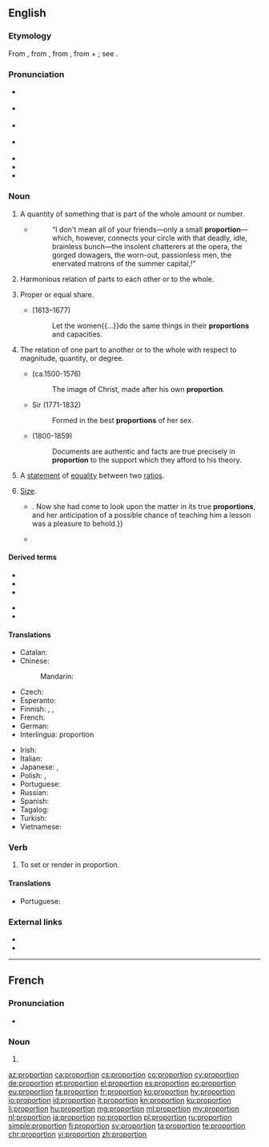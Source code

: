 {{also|Proportion}}
==English==

===Etymology===
From {{etyl|enm|en}} {{m|enm|proporcion}}, from {{etyl|fro|en}} {{m|fro|proportion}}, from {{etyl|la|en}} {{m|la|proportio||comparative relation, proportion, symmetry, analogy}}, from {{m|la|pro||for, before}} + {{m|la|portio||share, part}}; see {{m|en|portion}}.

===Pronunciation===
* {{a|GenAm}} {{IPA|/pɹəˈpɔɹʃən/|lang=en}}
* {{a|RP}} {{IPA|/pɹəˈpɔːʃən/|lang=en}}
* {{a|rhotic|horse-hoarse}} {{IPA|/pɹəˈpo(ː)ɹʃən/|lang=en}}
* {{a|nonrhotic|horse-hoarse}} {{IPA|/pɹəˈpoəʃən/|lang=en}}
* {{audio|en-us-proportion.ogg|Audio (US)|lang=en}}
* {{rhymes|ɔː(ɹ)ʃən|lang=en}}
* {{hyphenation|pro|por|tion|lang=en}}

===Noun===
{{en-noun|~}}

# {{lb|en|countable}} A quantity of something that is part of the whole amount or number.
#* {{RQ:Chmbrs YngrSt|VI}}
#*: “I don't mean all of your friends—only a small '''proportion'''—which, however, connects your circle with that deadly, idle, brainless bunch—the insolent chatterers at the opera, the gorged dowagers, the worn-out, passionless men, the enervated matrons of the summer capital,{{nb...}}!”
# {{lb|en|uncountable}} Harmonious relation of parts to each other or to the whole.
# {{lb|en|countable}} Proper or equal share.
#* {{w|Jeremy Taylor}} (1613–1677)
#*: Let the women{{...}}do the same things in their '''proportions''' and capacities.
# The relation of one part to another or to the whole with respect to magnitude, quantity, or degree.
#: {{ux|en|the '''proportion''' of the parts of a building, or of the body}}
#* {{w|Lancelot Ridley}} (ca.1500-1576)
#*: The image of Christ, made after his own '''proportion'''.
#* Sir {{w|Walter Scott}} (1771-1832)
#*: Formed in the best '''proportions''' of her sex.
#* {{w|Thomas Babington Macaulay, 1st Baron Macaulay|Thomas Macaulay}} (1800-1859)
#*: Documents are authentic and facts are true precisely in '''proportion''' to the support which they afford to his theory.
# {{lb|en|mathematics|countable}} A [[statement]] of [[equality]] between two [[ratio]]s.
# {{lb|en|countable|chiefly|in the plural}} [[size|Size]].
#* {{quote-book|year=1898|author={{w|Winston Churchill (novelist)|Winston Churchill}}
|title={{w|The Celebrity}}|chapter=8
|passage=The humor of my proposition appealed more strongly to Miss Trevor than I had looked for, and from that time forward she became her old self again;{{...}}. Now she had come to look upon the matter in its true '''proportions''', and her anticipation of a possible chance of teaching him a lesson was a pleasure to behold.}}
#* {{quote-journal|date=May 20, 2012|author=Nathan Rabin
|title=[http://www.avclub.com/articles/marge-gets-a-job,73723/ TV: Review: THE SIMPSONS (CLASSIC): “Marge Gets A Job” (season 4, episode 7; originally aired 11/05/1992)]
|work=The Onion AV Club
|passage=What other television show would feature a gorgeously designed sequence where a horrifically mutated Pierre and Marie Curie, their bodies swollen to Godzilla-like '''proportions''' from prolonged exposure to the radiation that would eventually kill them, destroy an Asian city with their bare hands like vengeance-crazed monster-Gods?}}

====Derived terms====
{{der-top}}
* {{l|en|in proportion}}
* {{l|en|proportional}}
* {{l|en|proportionally}}
{{der-mid}}
* {{l|en|proportionate}}
* {{l|en|proportioner}}
{{der-bottom}}

====Translations====
{{trans-top|quantity that is part of the whole}}
* Catalan: {{t+|ca|proporció|f}}
* Chinese:
*: Mandarin: {{t+|cmn|比例|tr=bǐlì|sc=Hani}}
* Czech: {{t+|cs|poměr}}
* Esperanto: {{t|eo|proporcio}}
* Finnish: {{t+|fi|osa}}, {{t+|fi|osuus}}, {{t+|fi|suhde}}
* French: {{t+|fr|proportion|f}}
* German: {{t+|de|Proportion|f}}
* Interlingua: proportion
{{trans-mid}}
* Irish: {{t|ga|comhréir|f}}
* Italian: {{t+|it|proporzione}}
* Japanese: {{t+|ja|割合|tr=わりあい, wariai|sc=Jpan}}, {{t+|ja|比例|tr=ひれい, hirei|sc=Jpan}}
* Polish: {{t+|pl|proporcja|f}}, {{t+|pl|odsetek|m}}
* Portuguese: {{t+|pt|proporção|f}}
* Russian: {{t+|ru|пропо́рция|f}}
* Spanish: {{t+|es|proporción|f}}
* Tagalog: {{t|tl|hagway}}
* Turkish: {{t+|tr|orantı}}
* Vietnamese: {{t|vi|tỉ lệ}}
{{trans-bottom}}

===Verb===
{{en-verb}}

# {{lb|en|arts}} To set or render in proportion.

====Translations====
{{trans-top|to set or render in proportion}}
* Portuguese: {{t+|pt|proporcionar}}
{{trans-mid}}
{{trans-bottom}}

===External links===
* {{R:Webster 1913}}
* {{R:Century 1911}}

----

==French==

===Pronunciation===
* {{audio|Fr-proportion.ogg|Audio|lang=fr}}

===Noun===
{{fr-noun|f}}

# {{l|en|proportion}}

[[az:proportion]]
[[ca:proportion]]
[[cs:proportion]]
[[co:proportion]]
[[cy:proportion]]
[[de:proportion]]
[[et:proportion]]
[[el:proportion]]
[[es:proportion]]
[[eo:proportion]]
[[eu:proportion]]
[[fa:proportion]]
[[fr:proportion]]
[[ko:proportion]]
[[hy:proportion]]
[[io:proportion]]
[[id:proportion]]
[[it:proportion]]
[[kn:proportion]]
[[ku:proportion]]
[[li:proportion]]
[[hu:proportion]]
[[mg:proportion]]
[[ml:proportion]]
[[my:proportion]]
[[nl:proportion]]
[[ja:proportion]]
[[no:proportion]]
[[pl:proportion]]
[[ru:proportion]]
[[simple:proportion]]
[[fi:proportion]]
[[sv:proportion]]
[[ta:proportion]]
[[te:proportion]]
[[chr:proportion]]
[[vi:proportion]]
[[zh:proportion]]